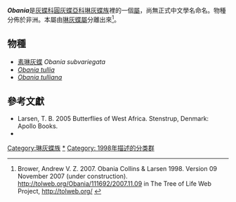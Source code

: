 {{noteTA|G1=Butterfly}}
{{Italic title}}
{{Automatic Taxobox
| taxon = Obania
| authority = Collins & Larsen, 1998
| subdivision_ranks = 物種
| subdivision = 共3種，詳閱正文。
| synonyms =
}}

'''''Obania'''''是[[灰蝶科|灰蝶科]][[圓灰蝶亞科|圓灰蝶亞科]][[琳灰蝶族|琳灰蝶族]]裡的一個[[屬|屬]]，尚無正式中文學名命名。物種分佈於非洲。本屬由[[琳灰蝶屬|琳灰蝶屬]]分離出來<ref>Brower, Andrew V. Z. 2007. Obania Collins & Larsen 1998. Version 09 November 2007 (under construction). http://tolweb.org/Obania/111692/2007.11.09 {{Wayback|url=http://tolweb.org/Obania/111692/2007.11.09 |date=20160416024637 }} in The Tree of Life Web Project, http://tolweb.org/ {{Wayback|url=http://tolweb.org/ |date=20110515100516 }}</ref>。

== 物種 ==
* [[素琳灰蝶|素琳灰蝶]] ''Obania subvariegata''
* ''[[Obania_tullia|Obania tullia]]''
* ''[[Obania_tulliana|Obania tulliana]]''
<!--
== 圖集 ==
<gallery>
</gallery>
-->
== 參考文獻 ==
{{reflist}}
* Larsen, T. B. 2005 Butterflies of West Africa. Stenstrup, Denmark: Apollo Books.
* {{Cite book | author = 寿建新 周尧 李宇飞 | title = 世界蝴蝶分類名錄 | location = 中國 | publisher = 陝西科學技術出版社 | date = 2006-04-01 | ISBN = 9787536936768 | language= zh-hans }}

{{Commons category|Obania}}

{{圓灰蝶亞科}}
{{Taxonbar}}
[[Category:琳灰蝶族|Category:琳灰蝶族]]
[[Category:Obania|*]]
[[Category:_1998年描述的分类群|Category: 1998年描述的分类群]]